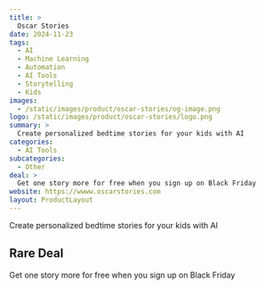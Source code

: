 ```yaml
---
title: >
  Oscar Stories
date: 2024-11-23
tags:
  - AI
  - Machine Learning
  - Automation
  - AI Tools
  - Storytelling
  - Kids
images:
  - /static/images/product/oscar-stories/og-image.png
logo: /static/images/product/oscar-stories/logo.png
summary: >
  Create personalized bedtime stories for your kids with AI
categories:
  - AI Tools
subcategories:
  - Other
deal: >
  Get one story more for free when you sign up on Black Friday
website: https://wwww.oscarstories.com
layout: ProductLayout
---
```

Create personalized bedtime stories for your kids with AI

## Rare Deal

Get one story more for free when you sign up on Black Friday
